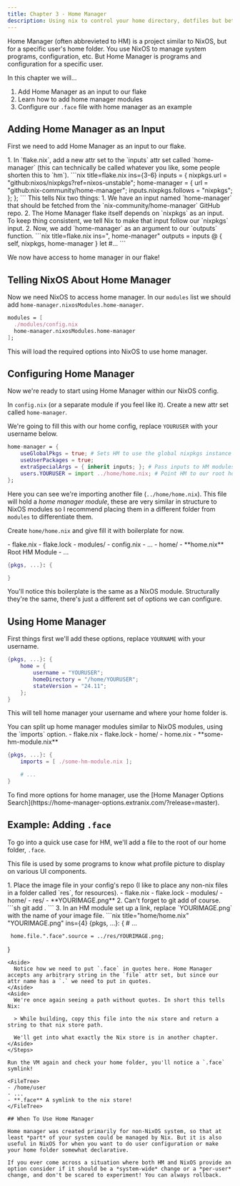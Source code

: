 ```yaml
---
title: Chapter 3 - Home Manager
description: Using nix to control your home directory, dotfiles but better!
---
```



Home Manager (often abbrevieted to HM) is a project similar to NixOS, but for a specific user's home folder. You use NixOS to manage system programs, configuration, etc. But Home Manager is programs and configuration for a specific user.

In this chapter we will...

1. Add Home Manager as an input to our flake
2. Learn how to add home manager modules
3. Configure our `.face` file with home manager as an example

## Adding Home Manager as an Input

First we need to add Home Manager as an input to our flake.

<Steps>
1. In `flake.nix`, add a new attr set to the `inputs` attr set called `home-manager` (this can technically be called whatever you like, some people shorten this to `hm`). 
    ```nix title=flake.nix ins={3-6}
    inputs = {
        nixpkgs.url = "github:nixos/nixpkgs?ref=nixos-unstable";
        home-manager = {
            url = "github:nix-community/home-manager";
            inputs.nixpkgs.follows = "nixpkgs";
        };
    };
    ```  
   This tells Nix two things:
   1. We have an input named `home-manager` that should be fetched from the `nix-community/home-manager` GitHub repo.
   2. The Home Manager flake itself depends on `nixpkgs` as an input. To keep thing consistent, we tell Nix to make that input follow our `nixpkgs` input.
2. Now, we add `home-manager` as an argument to our `outputs` function.
   ```nix title=flake.nix ins=", home-manager"
   outputs = inputs @ { self, nixpkgs, home-manager } let #...
   ```
</Steps>
  
We now have access to home manager in our flake!

## Telling NixOS About Home Manager

Now we need NixOS to access home manager. 
In our `modules` list we should add `home-manager.nixosModules.home-manager`. 

```nix title=flake.nix ins={3}
modules = [
  ./modules/config.nix
  home-manager.nixosModules.home-manager
];
```

This will load the required options into NixOS to use home manager.

## Configuring Home Manager

Now we're ready to start using Home Manager within our NixOS config.

In `config.nix` (or a separate module if you feel like it). Create a new attr set called `home-manager`. 

We're going to fill this with our home config, replace `YOURUSER` with your username below.

```nix title=config.nix "YOURUSER"
home-manager = {
    useGlobalPkgs = true; # Sets HM to use the global nixpkgs instance
    useUserPackages = true;
    extraSpecialArgs = { inherit inputs; }; # Pass inputs to HM modules too
    users.YOURUSER = import ../home/home.nix; # Point HM to our root home manager module for user "YOURNAME"
};
```

Here you can see we're importing another file (`../home/home.nix`). This file will hold a *home manager module*, these are very similar in structure to NixOS modules so I recommend placing them in a different folder from `modules` to differentiate them.

Create `home/home.nix` and give fill it with boilerplate for now.

<FileTree>
- flake.nix
- flake.lock
- modules/
  - config.nix
  - ...
- home/
  - **home.nix** Root HM Module
  - ...
</FileTree>

```nix title=home/home.nix 
{pkgs, ...}: {

}
```

<Aside>
You'll notice this boilerplate is the same as a NixOS module. Structurally they're the same, there's just a different set of options we can configure.
</Aside>

## Using Home Manager

First things first we'll add these options, replace `YOURNAME` with your username.

```nix title=home/home.nix "YOURUSER" ins={2-6}
{pkgs, ...}: {
    home = {
        username = "YOURUSER";
        homeDirectory = "/home/YOURUSER";
        stateVersion = "24.11";
    };
}
```

This will tell home manager your username and where your home folder is.

<Aside>
You can split up home manager modules similar to NixOS modules, using the `imports` option.

<FileTree>
- flake.nix
- flake.lock
- home/
  - home.nix
  - **some-hm-module.nix**
</FileTree>

```nix title=home/home.nix ins={2} "./some-hm-module.nix"
{pkgs, ...}: {
    imports = [ ./some-hm-module.nix ];

    # ...
}
```
</Aside>

<Aside title="Explore More!" type="tip">
To find more options for home manager, use the [Home Manager Options Search](https://home-manager-options.extranix.com/?release=master).
</Aside>

<LinkCard target="_blank" title="Home Manager Option Search" href="https://home-manager-options.extranix.com/?release=master" />

## Example: Adding `.face`

To go into a quick use case for HM, we'll add a file to the root of our home folder, `.face`. 

This file is used by some programs to know what profile picture to display on various UI components.

<Steps>
1. Place the image file in your config's repo (I like to place any non-nix files in a folder called `res`, for resources).
   <FileTree>
   - flake.nix
   - flake.lock
   - modules/
   - home/
   - res/
     - **YOURIMAGE.png**
   </FileTree>
2. Can't forget to git add of course.
   ```sh
   git add .
   ```
3. In an HM module set up a link, replace `YOURIMAGE.png` with the name of your image file.
   ```nix title="home/home.nix" "YOURIMAGE.png" ins={4}
   {pkgs, ...}: {
     # ...

     home.file.".face".source = ../res/YOURIMAGE.png;
   }
   ```
   <Aside>
     Notice how we need to put `.face` in quotes here. Home Manager accepts any arbitrary string in the `file` attr set, but since our attr name has a `.` we need to put in quotes.
   </Aside>
   <Aside>
     We're once again seeing a path without quotes. In short this tells Nix:

     > While building, copy this file into the nix store and return a string to that nix store path.
     
     We'll get into what exactly the Nix store is in another chapter.
   </Aside>
</Steps>

Run the VM again and check your home folder, you'll notice a `.face` symlink!

<FileTree>
- /home/user
  - ...
  - **.face** A symlink to the nix store!
</FileTree>

## When To Use Home Manager

Home manager was created primarily for non-NixOS system, so that at least *part* of your system could be managed by Nix. But it is also useful in NixOS for when you want to do user configuration or make your home folder somewhat declarative. 

If you ever come across a situation where both HM and NixOS provide an option consider if it should be a *system-wide* change or a *per-user* change, and don't be scared to experiment! You can always rollback.
